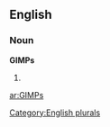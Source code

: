 ==English==

===Noun===
'''GIMPs'''

# {{plural of|[[GIMP]]}}

[[Category:English plurals]]

[[ar:GIMPs]]